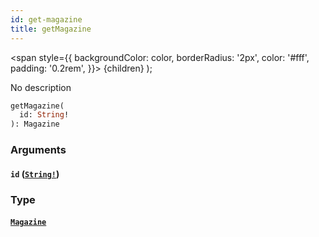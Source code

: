 ```yaml
---
id: get-magazine
title: getMagazine
---
```


<span
style={{
      backgroundColor: color,
      borderRadius: '2px',
      color: '#fff',
      padding: '0.2rem',
    }}>
{children}
</span>
);

No description

```graphql
getMagazine(
  id: String!
): Magazine

```

### Arguments

#### `id` ([`String!`](/docs/schema/scalars/string))

### Type

#### [`Magazine`](/docs/schema/objects/magazine)
